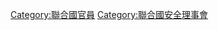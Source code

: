 {{Commonscat|Presidents of the United Nations Security Council}}

[[Category:聯合國官員|Category:聯合國官員]]
[[Category:聯合國安全理事會|Category:聯合國安全理事會]]